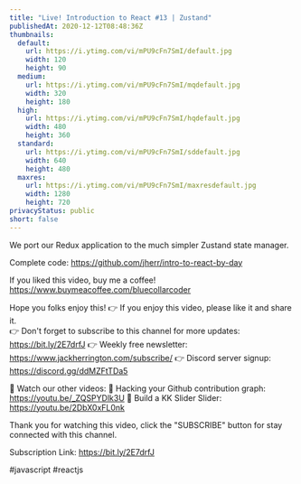 ```yaml
---
title: "Live! Introduction to React #13 | Zustand"
publishedAt: 2020-12-12T08:48:36Z
thumbnails:
  default:
    url: https://i.ytimg.com/vi/mPU9cFn7SmI/default.jpg
    width: 120
    height: 90
  medium:
    url: https://i.ytimg.com/vi/mPU9cFn7SmI/mqdefault.jpg
    width: 320
    height: 180
  high:
    url: https://i.ytimg.com/vi/mPU9cFn7SmI/hqdefault.jpg
    width: 480
    height: 360
  standard:
    url: https://i.ytimg.com/vi/mPU9cFn7SmI/sddefault.jpg
    width: 640
    height: 480
  maxres:
    url: https://i.ytimg.com/vi/mPU9cFn7SmI/maxresdefault.jpg
    width: 1280
    height: 720
privacyStatus: public
short: false
---
```

  
  We port our Redux application to the much simpler Zustand state manager.

Complete code: https://github.com/jherr/intro-to-react-by-day

If you liked this video, buy me a coffee! https://www.buymeacoffee.com/bluecollarcoder

Hope you folks enjoy this!
👉 If you enjoy this video, please like it and share it.    
👉 Don't forget to subscribe to this channel for more updates: https://bit.ly/2E7drfJ
👉 Weekly free newsletter: https://www.jackherrington.com/subscribe/
👉 Discord server signup: https://discord.gg/ddMZFtTDa5

💢 Watch our other videos:
💟 Hacking your Github contribution graph: https://youtu.be/_ZQSPYDlk3U
💟 Build a KK Slider Slider: https://youtu.be/2DbX0xFL0nk

Thank you for watching this video, click the "SUBSCRIBE" button for stay connected with this channel. 

Subscription Link:  https://bit.ly/2E7drfJ

#javascript #reactjs
  